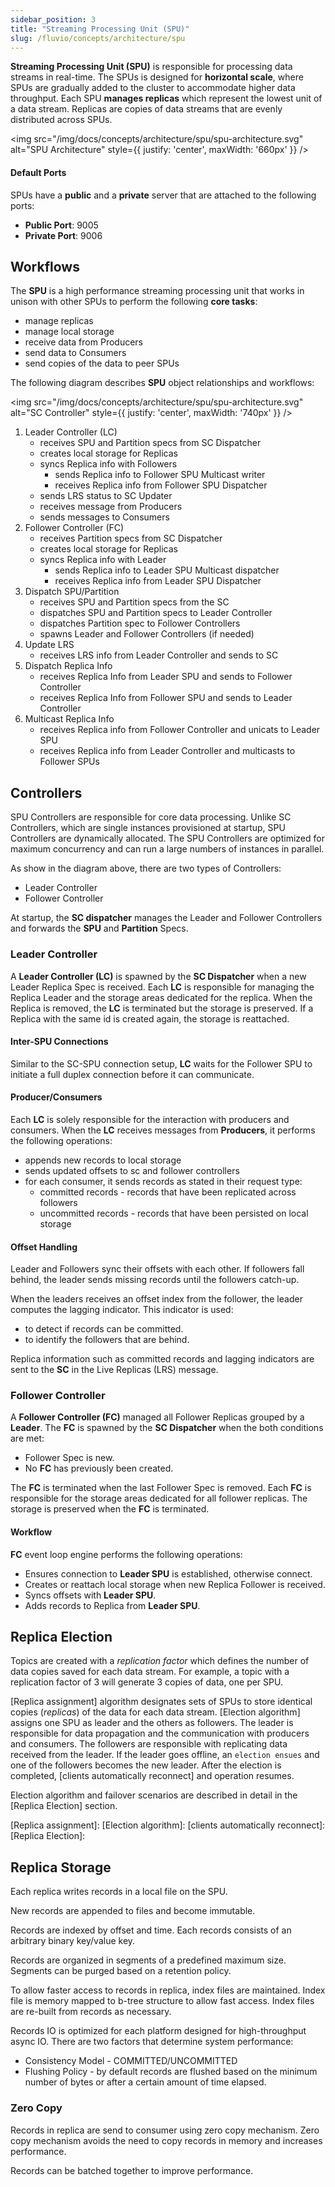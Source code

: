 ```yaml
---
sidebar_position: 3
title: "Streaming Processing Unit (SPU)"
slug: /fluvio/concepts/architecture/spu
---
```


**Streaming Processing Unit (SPU)** is responsible for processing data streams in real-time. The SPUs is designed for **horizontal scale**, where SPUs are gradually added to the cluster to accommodate higher data throughput. Each SPU **manages replicas** which represent the lowest unit of a data stream. Replicas are copies of data streams that are evenly distributed across SPUs.

<img src="/img/docs/concepts/architecture/spu/spu-architecture.svg"
     alt="SPU Architecture"
     style={{ justify: 'center', maxWidth: '660px' }} />

#### Default Ports

SPUs have a **public** and a **private** server that are attached to the following ports:

* **Public Port**: 9005
* **Private Port**: 9006


## Workflows

The **SPU** is a high performance streaming processing unit that works in unison with other SPUs to perform the following **core tasks**:

* manage replicas
* manage local storage
* receive data from Producers
* send data to Consumers
* send copies of the data to peer SPUs

The following diagram describes **SPU** object relationships and workflows:

<img src="/img/docs/concepts/architecture/spu/spu-architecture.svg"
     alt="SC Controller"
     style={{ justify: 'center', maxWidth: '740px' }} />

1. Leader Controller (LC)
    * receives SPU and Partition specs from SC Dispatcher
    * creates local storage for Replicas
    * syncs Replica info with Followers
      * sends Replica info to Follower SPU Multicast writer
      * receives Replica info from Follower SPU Dispatcher
    * sends LRS status to SC Updater
    * receives message from Producers
    * sends messages to Consumers
2. Follower Controller (FC)
    * receives Partition specs from SC Dispatcher
    * creates local storage for Replicas
    * syncs Replica info with Leader
      * sends Replica info to Leader SPU Multicast dispatcher
      * receives Replica info from Leader SPU Dispatcher
3. Dispatch SPU/Partition
    * receives SPU and Partition specs from the SC
    * dispatches SPU and Partition specs to Leader Controller
    * dispatches Partition spec to Follower Controllers
    * spawns Leader and Follower Controllers (if needed)
4. Update LRS
    * receives LRS info from Leader Controller and sends to SC
5. Dispatch Replica Info
    * receives Replica Info from Leader SPU and sends to Follower Controller
    * receives Replica Info from Follower SPU and sends to Leader Controller
6. Multicast Replica Info
    * receives Replica info from Follower Controller and unicats to Leader SPU
    * receives Replica info from Leader Controller and multicasts to Follower SPUs


## Controllers

SPU Controllers are responsible for core data processing. Unlike SC Controllers, which are single instances provisioned at startup, SPU Controllers are dynamically allocated. The SPU Controllers are optimized for maximum concurrency and can run a large numbers of instances in parallel.

As show in the diagram above, there are two types of Controllers:

* Leader Controller
* Follower Controller

At startup, the **SC dispatcher** manages the Leader and Follower Controllers and forwards the **SPU** and **Partition** Specs.


### Leader Controller

A **Leader Controller (LC)** is spawned by the **SC Dispatcher** when a new Leader Replica Spec is received. Each **LC** is responsible for managing the Replica Leader and the storage areas dedicated for the replica. When the Replica is removed, the **LC** is terminated but the storage is preserved. If a Replica with the same id is created again, the storage is reattached.

#### Inter-SPU Connections

Similar to the SC-SPU connection setup, **LC** waits for the Follower SPU to initiate a full duplex connection before it can communicate.

#### Producer/Consumers

Each **LC** is solely responsible for the interaction with producers and consumers. When the **LC** receives messages from **Producers**, it performs the following operations:

* appends new records to local storage
* sends updated offsets to sc and follower controllers
* for each consumer, it sends records as stated in their request type:
  * committed records - records that have been replicated across followers
  * uncommitted records - records that have been persisted on local storage

#### Offset Handling

Leader and Followers sync their offsets with each other. If followers fall behind, the leader sends missing records until the followers catch-up.

When the leaders receives an offset index from the follower, the leader computes the lagging indicator. This indicator is used:

* to detect if records can be committed.
* to identify the followers that are behind.

Replica information such as committed records and lagging indicators are sent to the **SC** in the Live Replicas (LRS) message.


### Follower Controller

A **Follower Controller (FC)** managed all Follower Replicas grouped by a **Leader**. The **FC** is spawned by the **SC Dispatcher** when the both conditions are met:

* Follower Spec is new.
* No **FC** has previously been created.

The **FC** is terminated when the last Follower Spec is removed. Each **FC** is responsible for the storage areas dedicated for all follower replicas. The storage is preserved when the **FC** is terminated.

#### Workflow

**FC** event loop engine performs the following operations:

*  Ensures connection to **Leader SPU** is established, otherwise connect.
*  Creates or reattach local storage when new Replica Follower is received.
*  Syncs offsets with **Leader SPU**.
*  Adds records to Replica from **Leader SPU**.


## Replica Election

Topics are created with a _replication factor_ which defines the number of data copies saved for each data stream. For example, a topic with a replication factor of 3 will generate 3 copies of data, one per SPU.

[Replica assignment] algorithm designates sets of SPUs to store identical copies (_replicas_) of the data for each data stream. [Election algorithm] assigns one SPU as leader and the others as followers. The leader is responsible for data propagation and the communication with producers and consumers. The followers are responsible with replicating data received from the leader. If the leader goes offline, an `election ensues` and one of the followers becomes the new leader. After the election is completed, [clients automatically reconnect] and operation resumes.

Election algorithm and failover scenarios are described in detail in the [Replica Election] section.


[Replica assignment]:
[Election algorithm]:
[clients automatically reconnect]:
[Replica Election]:

## Replica Storage

Each replica writes records in a local file on the SPU.

New records are appended to files and become immutable.

Records are indexed by offset and time. Each records consists of an arbitrary binary key/value key.

Records are organized in segments of a predefined maximum size. Segments can be purged based on a retention policy.

To allow faster access to records in replica, index files are maintained.  Index file is memory mapped to b-tree structure to allow fast access. Index files are re-built from records as necessary.

Records IO is optimized for each platform designed for high-throughput async IO. There are two factors that determine system performance:

* Consistency Model - COMMITTED/UNCOMMITTED
* Flushing Policy - by default records are flushed based on the minimum number of bytes or after a certain amount of time elapsed.

### Zero Copy

Records in replica are send to consumer using zero copy mechanism. Zero copy mechanism avoids the need to copy records in memory and increases performance.


Records can be batched together to improve performance.
